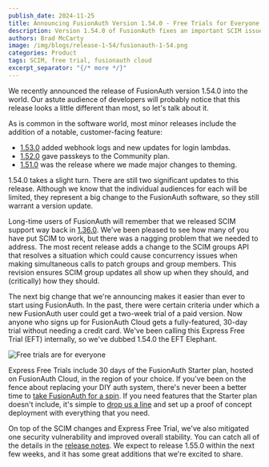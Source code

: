 ```yaml
---
publish_date: 2024-11-25
title: Announcing FusionAuth Version 1.54.0 - Free Trials for Everyone
description: Version 1.54.0 of FusionAuth fixes an important SCIM issue, and brings free FusionAuth trials for everyone.
authors: Brad McCarty
image: /img/blogs/release-1-54/fusionauth-1-54.png
categories: Product
tags: SCIM, free trial, fusionauth cloud
excerpt_separator: "{/* more */}"
---
```


We recently announced the release of FusionAuth version 1.54.0 into the world. Our astute audience of developers will probably notice that this release looks a little different than most, so let's talk about it.

As is common in the software world, most minor releases include the addition of a notable, customer-facing feature:

- [1.53.0](/blog/announcing-fusionauth-1-53) added webhook logs and new updates for login lambdas. 
- [1.52.0](/blog/announcing-fusionauth-1-52) gave passkeys to the Community plan. 
- [1.51.0](/blog/announcing-fusionauth-1-51) was the release where we made major changes to theming.

1.54.0 takes a slight turn. There are still two significant updates to this release. Although we know that the individual audiences for each will be limited, they represent a big change to the FusionAuth software, so they still warrant a version update.

Long-time users of FusionAuth will remember that we released SCIM support way back in [1.36.0](/blog/announcing-fusionauth-1-36). We've been pleased to see how many of you have put SCIM to work, but there was a nagging problem that we needed to address. The most recent release adds a change to the SCIM groups API that resolves a situation which could cause concurrency issues when making simultaneous calls to patch groups and group members. This revision ensures SCIM group updates all show up when they should, and (critically) how they should.

The next big change that we're announcing makes it easier than ever to start using FusionAuth. In the past, there were certain criteria under which a new FusionAuth user could get a two-week trial of a paid version. Now anyone who signs up for FusionAuth Cloud gets a fully-featured, 30-day trial without needing a credit card. We've been calling this Express Free Trial (EFT) internally, so we've dubbed 1.54.0 the EFT Elephant.

![Free trials are for everyone](/img/blogs/release-1-54/EFT-elephant.png)

Express Free Trials include 30 days of the FusionAuth Starter plan, hosted on FusionAuth Cloud, in the region of your choice. If you've been on the fence about replacing your DIY auth system, there's never been a better time to [take FusionAuth for a spin](/pricing). If you need features that the Starter plan doesn't include, it's simple to [drop us a line](/contact) and set up a proof of concept deployment with everything that you need.

On top of the SCIM changes and Express Free Trial, we've also mitigated one security vulnerability and improved overall stability. You can catch all of the details in the [release notes](/docs/release-notes/). We expect to release 1.55.0 within the next few weeks, and it has some great additions that we're excited to share.

